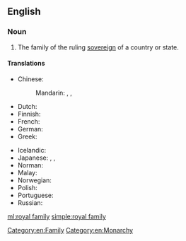 ==English==

===Noun===
{{en-noun|head=[[royal]] [[family]]|royal families}}

# The family of the ruling [[sovereign]] of a country or state.

====Translations====
{{trans-top|family of ruling sovereign}}
* Chinese:
*: Mandarin: {{t+|cmn|皇室|tr=huángshì|sc=Hani}}, {{t+|cmn|王室|tr=wángshì|sc=Hani}}, {{t+|cmn|皇家|tr=huángjiā|sc=Hani}}
* Dutch: {{t|nl|koninklijke familie|f}}
* Finnish: {{t+|fi|kuningasperhe}}
* French: {{t|fr|famille royale|f}}
* German: {{t|de|königliche Familie|f}}
* Greek: {{t|el|βασιλική οικογένεια|f|sc=Grek}}
{{trans-mid}}
* Icelandic: {{t|is|konungsfjölskylda|f}}
* Japanese: {{t+|ja|王室|tr=おうしつ, ōshitsu|sc=Jpan}}, {{t+|ja|王家|tr=おうけ, ōke|sc=Jpan}}, {{t+|ja|皇室|tr=こうしつ, kōshitsu|sc=Jpan}}
* Norman: {{t|nrf|fanmil'ye rouoyale|f}}
* Malay: {{t|ms|keluarga diraja}}
* Norwegian: {{t|no|kongefamilie|m}}
* Polish: {{t|pl|[[rodzina]] [[królewski|królewska]]|f}}
* Portuguese: {{t|pt|[[família]] [[real]]|f}}
* Russian: {{t|ru|короле́вская семья́|f|sc=Cyrl}}
{{trans-bottom}}

[[Category:en:Family]]
[[Category:en:Monarchy]]

[[ml:royal family]]
[[simple:royal family]]